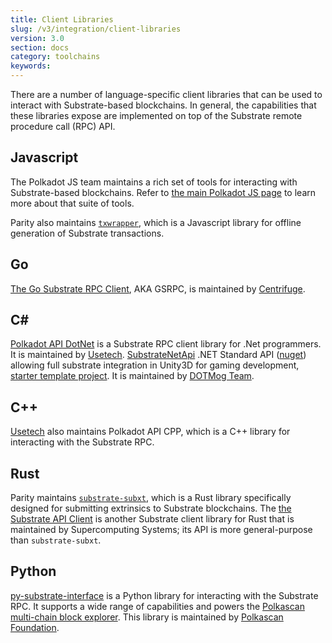 ```yaml
---
title: Client Libraries
slug: /v3/integration/client-libraries
version: 3.0
section: docs
category: toolchains
keywords:
---
```


There are a number of language-specific client libraries that can be used to interact with
Substrate-based blockchains. In general, the capabilities that these libraries expose are
implemented on top of the Substrate remote procedure call (RPC) API.

## Javascript

The Polkadot JS team maintains a rich set of tools for interacting with Substrate-based blockchains.
Refer to [the main Polkadot JS page](../polkadot-js) to learn more about that suite of tools.

Parity also maintains [`txwrapper`](https://github.com/paritytech/txwrapper), which is a Javascript
library for offline generation of Substrate transactions.

## Go

[The Go Substrate RPC Client](https://github.com/centrifuge/go-substrate-rpc-client/), AKA GSRPC, is
maintained by [Centrifuge](https://centrifuge.io/).

## C#

[Polkadot API DotNet](https://github.com/usetech-llc/polkadot_api_dotnet) is a Substrate RPC client
library for .Net programmers. It is maintained by [Usetech](https://usetech.com/blockchain/).
[SubstrateNetApi](https://github.com/dotmog/SubstrateNetApi) .NET Standard API ([nuget](https://www.nuget.org/packages/SubstrateNetApi)) allowing full substrate integration in Unity3D for gaming development, [starter template project](https://github.com/darkfriend77/Unity3DExample). It is maintained by [DOTMog Team](https://www.dotmog.com/).

## C++

[Usetech](https://usetech.com/blockchain/) also maintains Polkadot API CPP, which is a C++ library
for interacting with the Substrate RPC.

## Rust

Parity maintains [`substrate-subxt`](https://github.com/paritytech/substrate-subxt), which is a Rust
library specifically designed for submitting extrinsics to Substrate blockchains. The
[the Substrate API Client](https://github.com/scs/substrate-api-client) is another Substrate client
library for Rust that is maintained by Supercomputing Systems; its API is more general-purpose than
`substrate-subxt`.

## Python

[py-substrate-interface](https://github.com/polkascan/py-substrate-interface) is a Python
library for interacting with the Substrate RPC. It supports a wide range of capabilities and
powers the [Polkascan multi-chain block explorer](https://polkascan.io/). This library is
maintained by [Polkascan Foundation](https://polkascan.org/).
